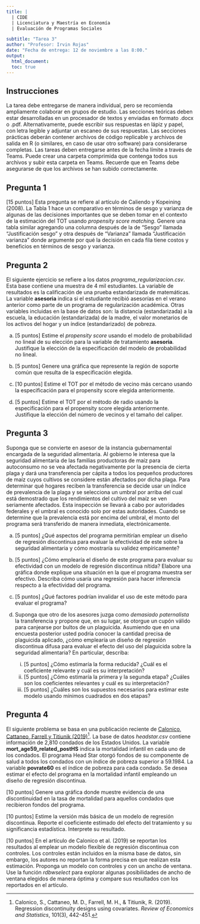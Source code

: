 ```yaml
---
title: |
  | CIDE
  | Licenciatura y Maestría en Economía
  | Evaluación de Programas Sociales

subtitle: "Tarea 3"
author: "Profesor: Irvin Rojas"
date: "Fecha de entrega: 12 de noviembre a las 8:00."
output:
  html_document:
  toc: true
---
```

  
## Instrucciones
  
La tarea debe entregarse de manera individual, pero se recomienda ampliamente colaborar en grupos de estudio. Las secciones teóricas deben estar desarrolladas en un procesador de textos y enviadas en formato .docx o .pdf. Alternativamente, puede escribir sus respuestas en lápiz y papel, con letra legible y adjuntar un escaneo de sus respuestas. Las secciones prácticas deberán contener archivos de código replicable y archivos de salida en R (o similares, en caso de usar otro software) para considerarse completas. Las tareas deben entregarse antes de la fecha límite a través de Teams. Puede crear una carpeta comprimida que contenga todos sus archivos y subir esta carpeta en Teams. Recuerde que en Teams debe asegurarse de que los archivos se han subido correctamente.

## Pregunta 1

[15 puntos] Esta pregunta se refiere al artículo de Caliendo y Kopeining (2008). La Tabla 1 hace un comparativo en términos de sesgo y varianza de algunas de las decisiones importantes que se deben tomar en el contexto de la estimación del TOT usando *propensity score matching*. Genere una tabla similar agregando una columna después de la de “Sesgo” llamada “Justificación sesgo” y otra después de “Varianza” llamada “Justificación varianza” donde argumente por qué la decisión en cada fila tiene costos y beneficios en términos de sesgo y varianza.

## Pregunta 2

El siguiente ejercicio se refiere a los datos *programa_regularizacion.csv*. Esta base contiene una muestra de 4 mil estudiantes. La variable de resultados es la calificación de una prueba estandarizada de matemáticas. La variable **asesoria** indica si el estudiante recibió asesorías en el verano anterior como parte de un programa de regularización académica. Otras variables incluidas en la base de datos son: la distancia (estandarizada) a la escuela, la educación (estandarizada) de la madre, el valor monetarios de los activos del hogar y un índice (estandarizado) de pobreza.

a. [5 puntos] Estime el *propensity score* usando el modelo de probabilidad no lineal de su elección para la variable de tratamiento **asesoria**. Justifique la elección de la especificación del modelo de probabilidad no lineal.

a. [5 puntos] Genere una gráfica que represente la región de soporte común que resulta de la especificación elegida.

a. [10 puntos] Estime el TOT por el método de vecino más cercano usando la especificación para el propensity score elegida anteriormente.

a. [5 puntos] Estime el TOT por el método de radio usando la especificación para el propensity score elegida anteriormente. Justifique la elección del número de vecinos y el tamaño del caliper.

## Pregunta 3

Suponga que se convierte en asesor de la instancia gubernamental encargada de la seguridad alimentaria. Al gobierno le interesa que la seguridad alimentaria de las familias productoras de maíz para autoconsumo no se vea afectada negativamente por la presencia de cierta plaga y dará una transferencia per cápita a todos los pequeños productores de maíz cuyos cultivos se considere están afectados por dicha plaga. Para determinar qué hogares reciben la transferencia se decide usar un índice de prevalencia de la plaga y se selecciona un umbral por arriba del cual está demostrado que los rendimientos del cultivo del maíz se ven seriamente afectados. Esta inspección se llevará a cabo por autoridades federales y el umbral es conocido solo por estas autoridades. Cuando se determine que la prevalencia está por encima del umbral, el monto del programa será transferido de manera inmediata, electrónicamente.

a. [5 puntos] ¿Qué aspectos del programa permitirían emplear un diseño de regresión discontinua para evaluar la efectividad de este sobre la seguridad alimentaria y cómo mostraría su validez empíricamente?

a. [5 puntos] ¿Cómo emplearía el diseño de este programa para evaluar su efectividad con un modelo de regresión discontinua nítida? Elabore una gráfica donde explique una situación en la que el programa muestra ser efectivo. Describa cómo usaría una regresión para hacer inferencia respecto a la efectividad del programa.

a. [5 puntos] ¿Qué factores podrían invalidar el uso de este método para evaluar el programa?

a. Suponga que otro de los asesores juzga como *demasiado paternalista* la transferencia y propone que, en su lugar, se otorgue un cupón válido para canjearse por bultos de un plaguicida. Asumiendo que en una encuesta posterior usted podría conocer la cantidad precisa de plaguicida aplicado, ¿cómo emplearía un diseño de regresión discontinua difusa para evaluar el efecto del uso del plaguicida sobre la seguridad alimentaria? En particular, describa:
    i. [5 puntos] ¿Cómo estimaría la forma reducida? ¿Cuál es el coeficiente relevante y cuál es su interpretación?
    i. [5 puntos] ¿Cómo estimaría la primera y la segunda etapa? ¿Cuáles son los coeficientes relevantes y cuál es su interpretación? 
    i. [5 puntos] ¿Cuáles son los supuestos necesarios para estimar este modelo usando mínimos cuadrados en dos etapas?

## Pregunta 4

El siguiente problema se basa en una publicación reciente de [Calonico, Cattaneo, Farrell y Titiunik (2019)](https://www.mitpressjournals.org/doi/abs/10.1162/rest_a_00760?casa_token=Wv2N-8gNbuMAAAAA:zHeO_SF71MLac4gXXD6R7doFoV3esEvX_ppfXSGxBelHJClX1sJ0Y-wfEUdehni84shl6-YnOCteN7U)[^1]. La base de datos *headstar.csv* contiene información de 2,810 condados de los Estados Unidos. La variable **mort_age59_related_postHS** indica la mortalidad infantil en cada uno de los condados. El programa Head Star otorgó fondos de su componente de salud a todos los condados con un índice de pobreza superior a 59.1984. La variable **povrate60** es el índice de pobreza para cada condado. Se desea estimar el efecto del programa en la mortalidad infantil empleando un diseño de regresión discontinua.

[^1]: Calonico, S., Cattaneo, M. D., Farrell, M. H., & Titiunik, R. (2019). Regression discontinuity designs using covariates. *Review of Economics and Statistics*, 101(3), 442-451.

[10 puntos] Genere una gráfica donde muestre evidencia de una discontinuidad en la tasa de mortalidad para aquellos condados que recibieron fondos del programa.

[10 puntos] Estime la versión más básica de un modelo de regresión discontinua. Reporte el coeficiente estimado del efecto del tratamiento y su significancia estadística. Interprete su resultado.

[10 puntos] En el artículo de Calonico et al. (2019) se reportan los resultados al emplear un modelo flexible de regresión discontinua con controles. Los controles están incluidos en la misma base de datos, sin embargo, los autores no reportan la forma precisa en que realizan esta estimación. Proponga un modelo con controles y con un ancho de ventana. Use la función *rdbwselect* para explorar algunas posibilidades de ancho de ventana elegidos de manera óptima y compare sus resultados con los reportados en el artículo.